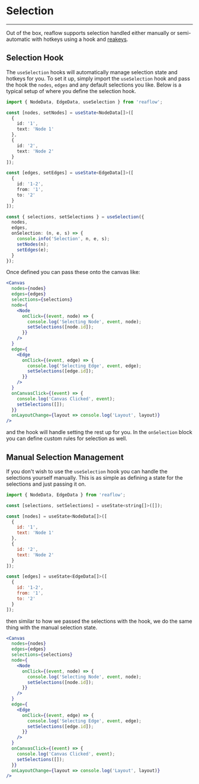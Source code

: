 
<Meta title="Docs/Selection" />

# Selection

---

Out of the box, reaflow supports selection handled either manually or
semi-automatic with hotkeys using a hook and [reakeys](https://github.com/reaviz/reakeys).

## Selection Hook
The `useSelection` hooks will automatically manage selection state and hotkeys
for you. To set it up, simply import the `useSelection` hook and pass the hook
the `nodes`, `edges` and any default selections you like. Below is a typical
setup of where you define the selection hook.

```ts
import { NodeData, EdgeData, useSelection } from 'reaflow';

const [nodes, setNodes] = useState<NodeData[]>([
  {
    id: '1',
    text: 'Node 1'
  },
  {
    id: '2',
    text: 'Node 2'
  }
]);

const [edges, setEdges] = useState<EdgeData[]>([
  {
    id: '1-2',
    from: '1',
    to: '2'
  }
]);

const { selections, setSelections } = useSelection({
  nodes,
  edges,
  onSelection: (n, e, s) => {
    console.info('Selection', n, e, s);
    setNodes(n);
    setEdges(e);
  }
});
```

Once defined you can pass these onto the canvas like:

```jsx
<Canvas
  nodes={nodes}
  edges={edges}
  selections={selections}
  node={
    <Node
      onClick={(event, node) => {
        console.log('Selecting Node', event, node);
        setSelections([node.id]);
      }}
    />
  }
  edge={
    <Edge
      onClick={(event, edge) => {
        console.log('Selecting Edge', event, edge);
        setSelections([edge.id]);
      }}
    />
  }
  onCanvasClick={(event) => {
    console.log('Canvas Clicked', event);
    setSelections([]);
  }}
  onLayoutChange={layout => console.log('Layout', layout)}
/>
```

and the hook will handle setting the rest up for you. In the `onSelection`
block you can define custom rules for selection as well.

## Manual Selection Management
If you don't wish to use the `useSelection` hook you can handle the selections
yourself manually. This is as simple as defining a state for the selections
and just passing it on.

```jsx
import { NodeData, EdgeData } from 'reaflow';

const [selections, setSelections] = useState<string[]>([]);

const [nodes] = useState<NodeData[]>([
  {
    id: '1',
    text: 'Node 1'
  },
  {
    id: '2',
    text: 'Node 2'
  }
]);

const [edges] = useState<EdgeData[]>([
  {
    id: '1-2',
    from: '1',
    to: '2'
  }
]);
```

then similar to how we passed the selections with the hook, we do the same
thing with the manual selection state.

```jsx
<Canvas
  nodes={nodes}
  edges={edges}
  selections={selections}
  node={
    <Node
      onClick={(event, node) => {
        console.log('Selecting Node', event, node);
        setSelections([node.id]);
      }}
    />
  }
  edge={
    <Edge
      onClick={(event, edge) => {
        console.log('Selecting Edge', event, edge);
        setSelections([edge.id]);
      }}
    />
  }
  onCanvasClick={(event) => {
    console.log('Canvas Clicked', event);
    setSelections([]);
  }}
  onLayoutChange={layout => console.log('Layout', layout)}
/>
```
